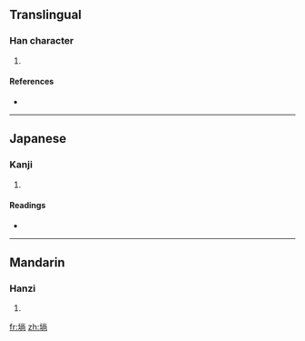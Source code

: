 ==Translingual==

===Han character===
{{Han char|rn=32|rad=土|as=08|sn=11|four=|canj=土火月口 (GFBR)}}

# {{defn|Han|sort=土08}}

====References====
* {{Han ref|kx=0230.360|dkj=05176|hdz=10452.130|uh=57EB|ud=22507}}

----

==Japanese==

===Kanji===
{{ja-kanji|grade=|rs=土08}}

# {{defn|Japanese|sort=土08}}

====Readings====
* {{ja-readings|on=[[しょう]] (shō), [[ちゅう]] (chū)|kun=}}

----

==Mandarin==

===Hanzi===
{{cmn-hanzi|pin=[[chǒng]] ([[chong3]])|wg=ch'ung<sup>3</sup>}}

# {{defn|Mandarin|sort=土08}}

[[fr:埫]]
[[zh:埫]]